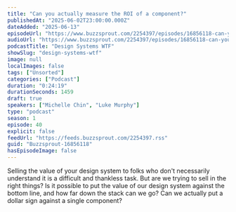 ```yaml
---
title: "Can you actually measure the ROI of a component?"
publishedAt: "2025-06-02T23:00:00.000Z"
dateAdded: "2025-06-13"
episodeUrl: "https://www.buzzsprout.com/2254397/episodes/16856118-can-you-actually-measure-the-roi-of-a-component.mp3"
audioUrl: "https://www.buzzsprout.com/2254397/episodes/16856118-can-you-actually-measure-the-roi-of-a-component.mp3"
podcastTitle: "Design Systems WTF"
showSlug: "design-systems-wtf"
image: null
localImages: false
tags: ["Unsorted"]
categories: ["Podcast"]
duration: "0:24:19"
durationSeconds: 1459
draft: true
speakers: ["Michelle Chin", "Luke Murphy"]
type: "podcast"
season: 1
episode: 40
explicit: false
feedUrl: "https://feeds.buzzsprout.com/2254397.rss"
guid: "Buzzsprout-16856118"
hasEpisodeImage: false
---
```

Selling the value of your design system to folks who don't necessarily understand it is a difficult and thankless task. But are we trying to sell in the right things? Is it possible to put the value of our design system against the bottom line, and how far down the stack can we go? Can we actually put a dollar sign against a single component?
